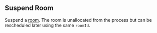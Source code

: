 
## Suspend Room

<OperationInfo method='post' path='/rooms/v2/{appId}/suspend/{roomId}' />

Suspend a [room](https://hathora.dev/docs/concepts/hathora-entities#room). The room is unallocated from the process but can be rescheduled later using the same `roomId`.
